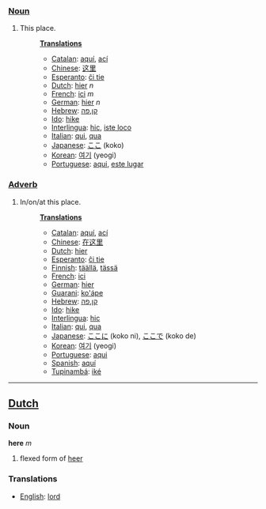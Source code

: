 ===[[Noun]]===
#This place.
#:'''[[Translation]]s'''
#:*[[Catalan]]: [[aquí]], [[ací]]
#:*[[Chinese]]: [[这里]]
#:*[[Esperanto]]: [[ĉi tie]]
#:*[[Dutch]]: [[hier]] ''n''
#:*[[French]]: [[ici]] ''m''
#:*[[German]]: [[hier]] ''n''
#:*[[Hebrew]]: [[קן]],[[פה]]
#:*[[Ido]]: [[hike]]
#:*[[Interlingua]]: [[hic]], [[iste loco]]
#:*[[Italian]]: [[qui]], [[qua]]
#:*[[Japanese]]: [[ここ]] (koko)
#:*[[Korean]]: [[여기]] (yeogi)
#:*[[Portuguese]]: [[aqui]], [[este lugar]]


===[[Adverb]]===
#In/on/at this place.
#:'''[[Translation]]s'''
#:*[[Catalan]]: [[aquí]], [[ací]]
#:*[[Chinese]]: [[在这里]]
#:*[[Dutch]]: [[hier]]
#:*[[Esperanto]]: [[ĉi tie]]
#:*[[Finnish]]: [[täällä]], [[tässä]]
#:*[[French]]: [[ici]]
#:*[[German]]: [[hier]]
#:*[[Guarani]]: [[ko'ápe]]
#:*[[Hebrew]]: [[קן]],[[פה]]
#:*[[Ido]]: [[hike]]
#:*[[Interlingua]]: [[hic]]
#:*[[Italian]]: [[qui]], [[qua]]
#:*[[Japanese]]: [[ここ]]に (koko ni), [[ここ]]で (koko de)
#:*[[Korean]]: [[여기]] (yeogi)
#:*[[Portuguese]]: [[aqui]]
#:*[[Spanish]]: [[aquí]]
#:*[[Tupinambá]]: [[iké]]

----

==[[Dutch]]==

=== Noun ===

'''here''' ''m''

# flexed form of [[heer]]

=== Translations ===
*[[English]]: [[lord]]